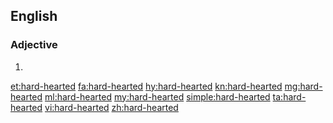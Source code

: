 ==English==

===Adjective===
{{en-adj}}

# {{alternative form of|hardhearted|lang=en}}

[[et:hard-hearted]]
[[fa:hard-hearted]]
[[hy:hard-hearted]]
[[kn:hard-hearted]]
[[mg:hard-hearted]]
[[ml:hard-hearted]]
[[my:hard-hearted]]
[[simple:hard-hearted]]
[[ta:hard-hearted]]
[[vi:hard-hearted]]
[[zh:hard-hearted]]